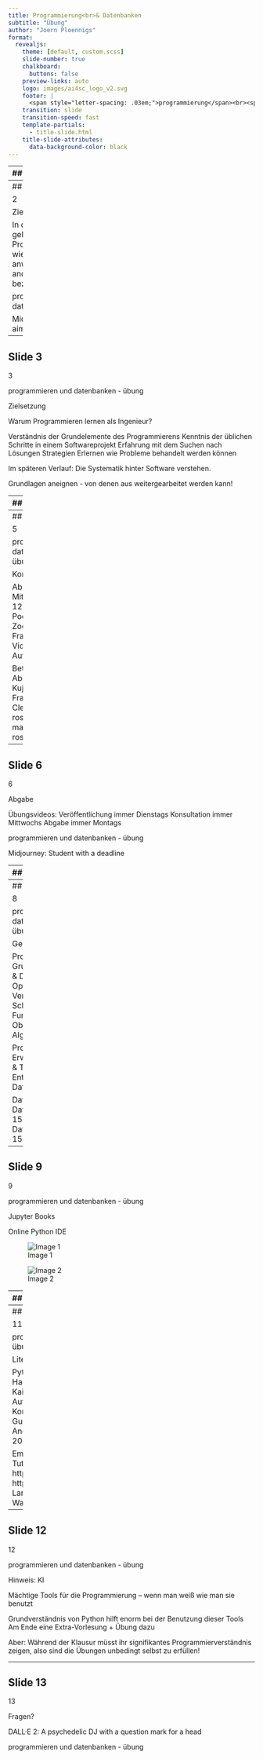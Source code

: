 ```yaml
---
title: Programmierung<br>& Datenbanken
subtitle: "Übung"
author: "Joern Ploennigs"
format: 
  revealjs:
    theme: [default, custom.scss]
    slide-number: true
    chalkboard: 
      buttons: false
    preview-links: auto
    logo: images/ai4sc_logo_v2.svg
    footer: |
      <span style="letter-spacing: .03em;">programmierung</span><br><span style="letter-spacing: -.03em;">und datenbanken</span>
    transition: slide
    transition-speed: fast
    template-partials:
      - title-slide.html
    title-slide-attributes:
      data-background-color: black
---
```


---
## Slide 1


Bau- und Umweltinformatik IÜbung

Dr.-Ing. Markus Berger

programmieren und datenbanken - übung

1

---
## Slide 2


2

Zielsetzung

In der Vorlesung gelernte Programmierkonzepte
wiederholt praktisch anwenden. 
auf andere Probleme beziehen.

programmieren und datenbanken - übung

Midjourney: Student aiming for a goal

---
## Slide 3


3

programmieren und datenbanken - übung

Zielsetzung

Warum Programmieren lernen als Ingenieur?

Verständnis der Grundelemente des Programmierens
Kenntnis der üblichen Schritte in einem Softwareprojekt
Erfahrung mit dem Suchen nach Lösungen
Strategien Erlernen wie Probleme behandelt werden können

Im späteren Verlauf: Die Systematik hinter Software verstehen.

Grundlagen aneignen - von denen aus weitergearbeitet werden kann!

---
## Slide 4


Aufgabe
Eigene Lösungen überlegen oder recherchieren

4

Ablauf - Zwei Teile

Übungsvideo
Ansehen
Selbst mitprogrammieren um die Ansätze zu Erlernen


Beide Teile müssen abgegeben werden!
Gruppenarbeit ist nicht vorgesehen!

programmieren und datenbanken - übung

---
## Slide 5


5

programmieren und datenbanken - übung

Konsultation

Ab nächster Woche
Mittwoch 11:15 – 12:45 Uhr in PC-Pool 1 und über Zoom
Klären von Fragen zu den Videos und den Aufgaben

Betreuung von Abgaben: Clemens Kujat (Hilfskraft)
Bei Fragen E-Mail an: 
Clemens.kujat@uni-rostock.de oder markus.berger@uni-rostock.de

---
## Slide 6


6

Abgabe

Übungsvideos: 
Veröffentlichung immer Dienstags
Konsultation immer Mittwochs
Abgabe immer Montags

programmieren und datenbanken - übung

Midjourney: Student with a deadline

---
## Slide 7


7

programmieren und datenbanken - übung

Prüfungszulassung

Hausaufgaben werden nicht benotet

Bewertet stattdessen mit Erfüllt / Nicht-Erfüllt der Aufgabe(Pro gesamter Übung, keine Teilleistungen)

Am Ende des Semesters müssen mindestens 50% der Übungen erfüllt sein
Umfangreichere Aufgaben bringen dabei mehr Prozente

---
## Slide 8


8

programmieren und datenbanken - übung

Gesamtüberblick

Programmierung - Grundlagen
Python & Datentypen					5%
Operatoren, Verzweigungen & Schleifen			5%
Funktionen & Objekte					5%
Algorithmen							5%

Programmierung - Erweitertes
Fehler & Tests						15%
Entwurf							15%
Datenhaltung						20%

Datenbanken
Datenbankanfragen						15%
Datenbankentwurf						15%

---
## Slide 9


9

programmieren und datenbanken - übung

Jupyter Books

Online Python IDE

![Image 1](images/01f_Uebung_Intro/image_1.png)

![Image 2](images/01f_Uebung_Intro/image_2.png)

---
## Slide 10


10

programmieren und datenbanken - übung

Anmeldung bei Jupyter & Abgabe

Account erstellen bis zum 21.10.2024 unter: https://ml-lab.ai4sc-lectures.auf.uni-rostock.de/

Mit folgendem Nutzernamen: „vorname_nachname“

Einführung dann im ersten Übungsvideo am 22.10.2024

---
## Slide 11


11

programmieren und datenbanken - übung

Literaturempfehlungen

Python 3 : das umfassende Handbuch; Ernesti, Johannes, Kaiser, Peter; 6., aktualisierte Auflage 2020
Datenbanken : Konzepte und Sprachen; Saake, Gunter, Sattler, Kai-Uwe, Heuer, Andreas; Sechste Auflage [2018], © 2018

Empfehlung: Verschiedene Online-Tutorials durchgehen!
https://docs.python.org/3/tutorial/ & https://www.w3schools.com/python/ 
Langfristig am wichtigsten: Ins kalte Wasser springen!

---
## Slide 12


12

programmieren und datenbanken - übung

Hinweis: KI

Mächtige Tools für die Programmierung – wenn man weiß wie man sie benutzt

Grundverständnis von Python hilft enorm bei der Benutzung dieser Tools
Am Ende eine Extra-Vorlesung + Übung dazu

Aber: Während der Klausur müsst ihr signifikantes Programmierverständnis zeigen, also sind die Übungen unbedingt selbst zu erfüllen!

---
## Slide 13


13

Fragen?

DALL·E 2: A psychedelic DJ with a question mark for a head

programmieren und datenbanken - übung